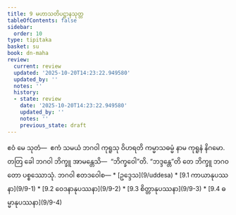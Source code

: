 ```yaml
---
title: 9 မဟာသတိပဋ္ဌာနသုတ္တ
tableOfContents: false
sidebar:
  order: 10
type: tipitaka
basket: su
book: dn-maha
review:
  current: review
  updated: '2025-10-20T14:23:22.949580'
  updated_by: ''
  notes: ''
  history:
  - state: review
    date: '2025-10-20T14:23:22.949580'
    updated_by: ''
    notes: ''
    previous_state: draft
---
```



<DynamicBreadcrumb />


<ReviewStatus review={frontmatter.review} showDetails={true} />

<HypothesisAnnotation frontmatter={frontmatter} />

<Division number="372" book="dn-maha" e="ch" v="7" p="231">

<Paragraph number="941" book="dn-maha">
ဧဝံ မေ သုတံ—  ဧကံ သမယံ ဘဂဝါ ကုရူသု ဝိဟရတိ ကမ္မာသဓမ္မံ နာမ ကုရူနံ နိဂမော. တတြ ခေါ ဘဂဝါ ဘိက္ခူ အာမန္တေသိ—  “ဘိက္ခဝေါ”တိ. “ဘဒ္ဒန္တေ”တိ တေ ဘိက္ခူ ဘဂဝတော ပစ္စဿောသုံ. ဘဂဝါ ဧတဒဝေါစ—

</Paragraph>
</Division>

<TableOfContents book="dn-maha" section="9">
* [ဥဒ္ဒေသ](9/uddesa)
* [9.1 ကာယာနုပဿနာ](9/9-1)
* [9.2 ဝေဒနာနုပဿနာ](9/9-2)
* [9.3 စိတ္တာနုပဿနာ](9/9-3)
* [9.4 ဓမ္မာနုပဿနာ](9/9-4)
</TableOfContents>